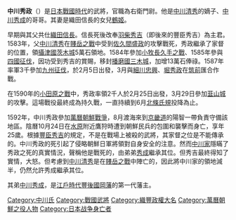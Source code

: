 {{japanese|japanese=中川 秀政|kana=なかがわ ひでまさ|romaji=Nakagawa Hidemasa}}
'''中川秀政'''（{{bd|1568年|（[[永祿|永祿]]11年）|1592年|11月27日（[[文祿|文祿]]元年10月24日）|}}）是[[日本|日本]][[戰國_(日本)|戰國時代]]的武將，官職為右衛門尉。他是[[中川清秀|中川清秀]]的嫡子、[[中川秀成|中川秀成]]的哥哥。其妻是織田信長的女兒[[鶴姬|鶴姬]]。

早期與其父共仕[[織田信長|織田信長]]。信長死後改奉[[羽柴秀吉|羽柴秀吉]]（即後來的豐臣秀吉）為主君。1583年，父[[中川清秀|中川清秀]]在[[賤岳之戰|賤岳之戰]]中受到[[佐久間盛政|佐久間盛政]]的攻擊戰死，秀政繼承了家督的位置，領[[攝津國|攝津國]][[茨木城|茨木城]]5萬石領地。1584年參加[[小牧長久手之戰|小牧長久手之戰]]、1585年參與[[四國征伐|四國征伐]]，因功受到秀吉的賞賜，移封[[播磨國|播磨國]][[三木城|三木城]]，加增13萬石俸祿。1587年率軍3千參加[[九州征伐|九州征伐]]，於2月5日出發，3月與[[細川忠興|細川忠興]]、[[堀秀政|堀秀政]]在[[筑前|筑前]]匯合作戰。

在1590年的[[小田原之戰|小田原之戰]]中，秀政率領2千人於2月25日出發，3月29日參加[[韮山城|韮山城]]的攻擊。這場戰役最終成為持久戰，一直持續到6月[[北條氏規|北條氏規]]投降為止。

1592年，中川秀政參加[[萬曆朝鮮戰爭|萬曆朝鮮戰爭]]，8月渡海來到[[京畿道|京畿道]]的陽智一帶負責守備該地區。陰曆10月24日在[[水原|水原]]附近鷹狩時遭到朝鮮民兵的包圍和襲擊而身亡，享年25歲。根據[[豐臣秀吉|豐臣秀吉]]的規定，不是在戰場上被殺的武將，其家督之位是不能傳承的。中川秀政的死引起了侵略朝鮮日軍將領對自身安全的注意。然而[[中川家|中川家]]隱瞞了秀政之死的真實情況，聲稱他是戰死的，由弟弟[[中川秀成|秀成]]繼承其位。但秀吉最終得知了實情，大怒。但考慮到[[中川清秀|中川清秀]]是在[[賤岳之戰|賤岳之戰]]中陣亡的，因此將中川家的領地減半，仍然允許秀成繼承其位。

其弟[[中川秀成|中川秀成]]，是[[江戶時代|江戶時代]][[豐後國|豐後國]][[岡藩|岡藩]]的第一代藩主。

{{start box}}
{{s-before|[[中川清秀|中川清秀]]}}
{{s-title|[[中川氏|中川氏]]當主|1583年－1592年}}
{{s-after|[[中川秀成|中川秀成]]}}
{{end box}}

[[Category:中川氏|Category:中川氏]]
[[Category:戰國武將|Category:戰國武將]]
[[Category:織豐政權大名|Category:織豐政權大名]]
[[Category:萬曆朝鮮之役人物|Category:萬曆朝鮮之役人物]]
[[Category:日本战争身亡者|Category:日本战争身亡者]]